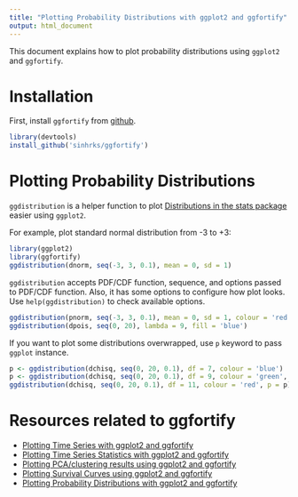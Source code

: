 ```yaml
---
title: "Plotting Probability Distributions with ggplot2 and ggfortify"
output: html_document
---
```


This document explains how to plot probability distributions using `ggplot2` and `ggfortify`. 

# Installation

First, install `ggfortify` from [github](https://github.com/sinhrks/ggfortify).

```r
library(devtools)
install_github('sinhrks/ggfortify')
```

# Plotting Probability Distributions

`ggdistribution` is a helper function to plot [Distributions in the stats package](https://stat.ethz.ch/R-manual/R-devel/library/stats/html/Distributions.html) easier using `ggplot2`.

For example, plot standard normal distribution from -3 to +3:

```r
library(ggplot2)
library(ggfortify)
ggdistribution(dnorm, seq(-3, 3, 0.1), mean = 0, sd = 1)
```

`ggdistribution` accepts PDF/CDF function, sequence, and options passed to PDF/CDF function. Also, it has some options to configure how plot looks. Use `help(ggdistribution)` to check available options.

```r
ggdistribution(pnorm, seq(-3, 3, 0.1), mean = 0, sd = 1, colour = 'red')
ggdistribution(dpois, seq(0, 20), lambda = 9, fill = 'blue')
```

If you want to plot some distributions overwrapped, use `p` keyword to pass `ggplot` instance.

```r
p <- ggdistribution(dchisq, seq(0, 20, 0.1), df = 7, colour = 'blue')
p <- ggdistribution(dchisq, seq(0, 20, 0.1), df = 9, colour = 'green', p = p)
ggdistribution(dchisq, seq(0, 20, 0.1), df = 11, colour = 'red', p = p)
```

# Resources related to ggfortify

* [Plotting Time Series with ggplot2 and ggfortify](http://rpubs.com/sinhrks/plot_ts)
* [Plotting Time Series Statistics with ggplot2 and ggfortify](http://rpubs.com/sinhrks/plot_tsstats)
* [Plotting PCA/clustering results using ggplot2 and ggfortify](http://rpubs.com/sinhrks/plot_pca)
* [Plotting Survival Curves using ggplot2 and ggfortify](http://rpubs.com/sinhrks/plot_surv)
* [Plotting Probability Distributions with ggplot2 and ggfortify](http://rpubs.com/sinhrks/plot_dist)